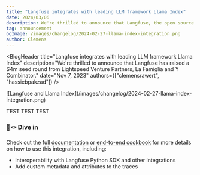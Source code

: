 ```yaml
---
title: "Langfuse integrates with leading LLM framework Llama Index"
date: 2024/03/06
description: We're thrilled to announce that Langfuse, the open source observability and analytics solution for LLM applications, has raised a $4m seed round from Lightspeed Venture Partners, La Famiglia and Y Combinator.
tag: announcement
ogImage: /images/changelog/2024-02-27-llama-index-integration.png
author: Clemens
---
```



<BlogHeader
  title="Langfuse integrates with leading LLM framework Llama Index"
  description="We're thrilled to announce that Langfuse has raised a $4m seed round from Lightspeed Venture Partners, La Famiglia and Y Combinator."
  date="Nov 7, 2023"
  authors={["clemensrawert", "hassiebpakzad"]}
/>

<Frame fullWidth className="mb-12">
  ![Langfuse and Llama Index](/images/changelog/2024-02-27-llama-index-integration.png)
</Frame>

TEST TEST TEST


### 🦙🪢 Dive in

Check out the full [documentation](/docs/integrations/llama-index/get-started) or [end-to-end cookbook](/docs/integrations/llama-index/example-python) for more details on how to use this integration, including:
- Interoperability with Langfuse Python SDK and other integrations
- Add custom metadata and attributes to the traces